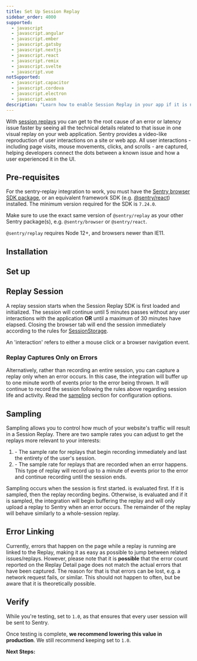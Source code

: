 ```yaml
---
title: Set Up Session Replay
sidebar_order: 4000
supported:
  - javascript
  - javascript.angular
  - javascript.ember
  - javascript.gatsby
  - javascript.nextjs
  - javascript.react
  - javascript.remix
  - javascript.svelte
  - javascript.vue
notSupported:
  - javascript.capacitor
  - javascript.cordova
  - javascript.electron
  - javascript.wasm
description: "Learn how to enable Session Replay in your app if it is not already set up."
---
```


<Include name="beta-note-session-replay.mdx" />

With [session replays](/product/session-replay/) you can get to the root cause of an error or latency issue faster by seeing all the technical details related to that issue in one visual replay on your web application. Sentry provides a video-like reproduction of user interactions on a site or web app. All user interactions - including page visits, mouse movements, clicks, and scrolls - are captured, helping developers connect the dots between a known issue and how a user experienced it in the UI.

## Pre-requisites

For the sentry-replay integration to work, you must have the [Sentry browser SDK package](https://www.npmjs.com/package/@sentry/browser), or an equivalent framework SDK (e.g. [@sentry/react](https://www.npmjs.com/package/@sentry/react)) installed. The minimum version required for the SDK is `7.24.0`.

Make sure to use the exact same version of `@sentry/replay` as your other Sentry package(s), e.g. `@sentry/browser` or `@sentry/react`.

`@sentry/replay` requires Node 12+, and browsers newer than IE11.

## Installation

<PlatformContent includePath="session-replay/install-session-replay" />

## Set up

<PlatformContent includePath="session-replay/setup-session-replay" />

## Replay Session

A replay session starts when the Session Replay SDK is first loaded and initialized. The session will continue until 5 minutes passes without any user interactions with the application __OR__ until a maximum of 30 minutes have elapsed. Closing the browser tab will end the session immediately according to the rules for [SessionStorage](https://developer.mozilla.org/en-US/docs/Web/API/Window/sessionStorage).

<Note>

An 'interaction' refers to either a mouse click or a browser navigation event.

</Note>

### Replay Captures Only on Errors

Alternatively, rather than recording an entire session, you can capture a replay only when an error occurs. In this case, the integration will buffer up to one minute worth of events prior to the error being thrown. It will continue to record the session following the rules above regarding session life and activity. Read the [sampling](#sampling) section for configuration options.

## Sampling

Sampling allows you to control how much of your website's traffic will result in a Session Replay. There are two sample rates you can adjust to get the replays more relevant to your interests:

1. <PlatformIdentifier name="replays-session-sample-rate" /> - The sample rate for replays that begin recording immediately and last the entirety of the user's session.
2. <PlatformIdentifier name="replays-on-error-sample-rate" /> - The sample rate for replays that are recorded when an error happens. This type of replay will record up to a minute of events prior to the error and continue recording until the session ends.

Sampling occurs when the session is first started. <PlatformIdentifier name="replays-session-sample-rate" /> is evaluated first. If it is sampled, then the replay recording begins. Otherwise, <PlatformIdentifier name="replays-on-error-sample-rate" /> is evaluated and if it is sampled, the integration will begin buffering the replay and will only upload a replay to Sentry when an error occurs. The remainder of the replay will behave similarly to a whole-session replay.

## Error Linking

Currently, errors that happen on the page while a replay is running are linked to the Replay, making it as easy as possible to jump between related issues/replays. However, please note that it is __possible__ that the error count reported on the Replay Detail page does not match the actual errors that have been captured. The reason for that is that errors can be lost, e.g. a network request fails, or similar. This should not happen to often, but be aware that it is theoretically possible.

## Verify

While you're testing, set <PlatformIdentifier name="replays-session-sample-rate" /> to `1.0`, as that ensures that every user session will be sent to Sentry.

Once testing is complete, **we recommend lowering this value in production**. We still recommend keeping <PlatformIdentifier name="replays-on-error-sample-rate" /> set to `1.0`.

**Next Steps:**

<PageGrid />
